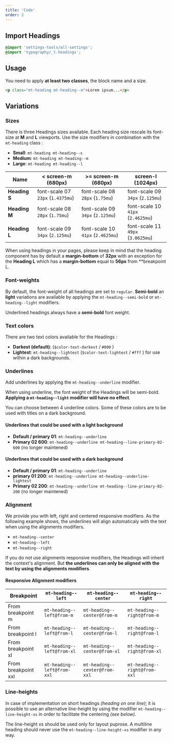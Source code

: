 ```yaml
---
title: 'Code'
order: 2
---
```


## Import Headings

```scss
@import 'settings-tools/all-settings';
@import 'typography/_t.headings';
```

## Usage

<Highlight type="warning" title="Keep in mind">

You need to apply **at least two classes**, the block name and a size.

</Highlight>

```html
<p class="mt-heading mt-heading--m">Lorem ipsum...</p>
```

## Variations

### Sizes

There is three Headings sizes available. Each heading size rescale its font-size at **M** and **L** viewports.
Use the size modifiers in combination with the `mt-heading` class :

- **Small**: `mt-heading mt-heading--s`
- **Medium**: `mt-heading mt-heading--m`
- **Large**: `mt-heading mt-heading--l`

<Story id="content-heading--sizes" height="320" />

| Name          | < screen-m (680px)                      | >= screen-m (680px)                     | screen-l (1024px)                       |
| ------------- | --------------------------------------- | --------------------------------------- | --------------------------------------- |
| **Heading S** | font-scale 07<br /> `23px` (`1.4375mu`) | font-scale 08<br /> `28px` (`1.75mu`)   | font-scale 09<br /> `34px` (`2.125mu`)  |
| **Heading M** | font-scale 08<br /> `28px` (`1.75mu`)   | font-scale 09<br /> `34px` (`2.125mu`)  | font-scale 10<br /> `41px` (`2.4625mu`) |
| **Heading L** | font-scale 09<br /> `34px` (`2.125mu`)  | font-scale 10<br /> `41px` (`2.4625mu`) | font-scale 11<br /> `49px` (`3.0625mu`) |

<Highlight type="tips" title="Default margin">

When using headings in your pages, please keep in mind that the heading component has by default a **margin-bottom** of **32px** with an exception for the **Heading L** which has a **margin-bottom** equal to **56px** from \*\*breakpoint L.

</Highlight>

### Font-weights

By default, the font-weight of all headings are set to `regular`.
**Semi-bold** an **light** variations are available by applying the `mt-heading--semi-bold` or `mt-heading--light` modifiers.

<Highlight>

Underlined headings always have a **semi-bold** font weight.

</Highlight>

<Story id="content-heading--weights" height="280" />

### Text colors

There are two text colors available for the Headings :

- **Darkest (default)**: (`$color-text-darkest` / `#000` )
- **Lightest**: `mt-heading--lightest` (`$color-text-lightest` / `#fff` ) for use within a dark backgrounds.

<Story id="content-heading--colors" height="300" />

### Underlines

Add underlines by applying the `mt-heading--underline` modifier.

<Highlight type="tips" title="Important note">

When using underline, the font weight of the Headings will be semi-bold. **Applying a `mt-heading--light` modifier will have no effect**.

</Highlight>

You can choose between 4 underline colors. Some of these colors are to be used with titles on a dark background.

#### Underlines that could be used with a light background

- **Default / primary 01**: `mt-heading--underline`
- **Primary 02 600**: `mt-heading--underline mt-heading--line-primary-02-600` (no longer maintened)

#### Underlines that could be used with a dark background

- **Default / primary 01**: `mt-heading--underline`
- **primary 01 200**: `mt-heading--underline mt-heading--underline-lightest`
- **Primary 02 200**: `mt-heading--underline mt-heading--line-primary-02-200` (no longer maintened)

<Story id="content-heading--underlines" height="590" />

### Alignment

We provide you with left, right and centered responsive modifiers. As the following example shows, the underlines will align automaticaly with the text when using the alignments modifiers.

- `mt-heading--center`
- `mt-heading--left`
- `mt-heading--right`

<Highlight type="warning" title="Keep in mind">

If you do not use alignments responsive modifiers, the Headings will inherit the context's alignment. But **the underlines can only be aligned with the text by using the alignments modifiers**.

</Highlight>

<Story id="content-heading--underline-alignment" height="400" />

#### Responsive Alignment modifiers

| Breakpoint          | `mt-heading--left`          | `mt-heading--center`          | `mt-heading--right`          |
| ------------------- | --------------------------- | ----------------------------- | ---------------------------- |
| From breakpoint m   | `mt-heading--left@from-m`   | `mt-heading--center@from-m`   | `mt-heading--right@from-m`   |
| From breakpoint l   | `mt-heading--left@from-l`   | `mt-heading--center@from-l`   | `mt-heading--right@from-l`   |
| From breakpoint xl  | `mt-heading--left@from-xl`  | `mt-heading--center@from-xl`  | `mt-heading--right@from-xl`  |
| From breakpoint xxl | `mt-heading--left@from-xxl` | `mt-heading--center@from-xxl` | `mt-heading--right@from-xxl` |

### Line-heights

In case of implementation on short headings _(heading on one line)_; it is possible to use an alternative line-height by using the modifier `mt-heading--line-height-xs` in order to facilitate the centering _(see below)_.

<Highlight type="warning">

The line-height xs should be used only for layout puprose. A multiline heading should never use the `mt-heading--line-height-xs` modifier in any way.

</Highlight>
